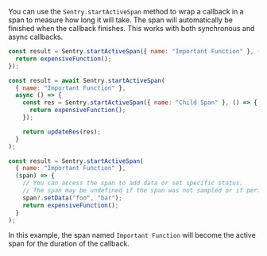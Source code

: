 You can use the `Sentry.startActiveSpan` method to wrap a callback in a span to measure how long it will take. The span will automatically be finished when the callback finishes. This works with both synchronous and async callbacks.

```javascript
const result = Sentry.startActiveSpan({ name: "Important Function" }, () => {
  return expensiveFunction();
});

const result = await Sentry.startActiveSpan(
  { name: "Important Function" },
  async () => {
    const res = Sentry.startActiveSpan({ name: "Child Span" }, () => {
      return expensiveFunction();
    });

    return updateRes(res);
  }
);

const result = Sentry.startActiveSpan(
  { name: "Important Function" },
  (span) => {
    // You can access the span to add data or set specific status.
    // The span may be undefined if the span was not sampled or if performance monitoring is disabled.
    span?.setData("foo", "bar");
    return expensiveFunction();
  }
);
```

In this example, the span named `Important Function` will become the active span for the duration of the callback.
